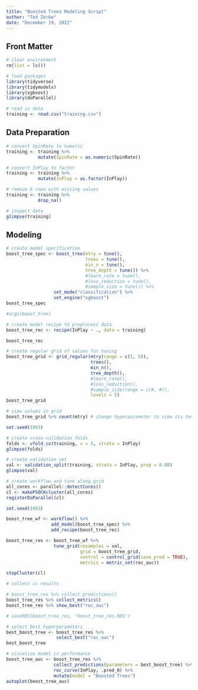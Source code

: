 ```yaml
---
title: "Boosted Trees Modeling Script"
author: "Ted Zerbe"
date: "December 19, 2022"
---
```


## Front Matter

```r
# clear environment
rm(list = ls())

# load packages
library(tidyverse)
library(tidymodels)
library(xgboost)
library(doParallel)
```

```r
# read in data
training <- read.csv("training.csv")
```

## Data Preparation

```r
# convert SpinRate to numeric
training <- training %>%
            mutate(SpinRate = as.numeric(SpinRate))
```

```r
# convert InPlay to factor
training <- training %>%
            mutate(InPlay = as.factor(InPlay))
```

```r
# remove 6 rows with missing values
training <- training %>%
            drop_na()
```

```r
# inspect data
glimpse(training)
```

## Modeling

```r
# create model specification
boost_tree_spec <- boost_tree(mtry = tune(),
                              trees = tune(),
                              min_n = tune(),
                              tree_depth = tune()) %>%
                              #learn_rate = tune(),
                              #loss_reduction = tune(),
                              #sample_size = tune()) %>%
                  set_mode("classification") %>%
                  set_engine("xgboost")
boost_tree_spec

#args(boost_tree)
```

```r
# create model recipe to preprocess data
boost_tree_rec <- recipe(InPlay ~ ., data = training)

boost_tree_rec
```

```r
# create regular grid of values for tuning
boost_tree_grid <- grid_regular(mtry(range = c(1, 5)),
                                trees(),
                                min_n(),
                                tree_depth(),
                                #learn_rate(),
                                #loss_reduction(),
                                #sample_size(range = c(#, #)),
                                levels = 5)
boost_tree_grid
```

```r
# view values in grid
boost_tree_grid %>% count(mtry) # change hyperparameter to view its tested values
```

```r
set.seed(1993)

# create cross-validation folds
folds <- vfold_cv(training, v = 5, strata = InPlay)
glimpse(folds)

# create validation set
val <- validation_split(training, strata = InPlay, prop = 0.80)
glimpse(val)
```

```r
# create workflow and tune along grid
all_cores <- parallel::detectCores()
cl <- makePSOCKcluster(all_cores)
registerDoParallel(cl)

set.seed(1993)

boost_tree_wf <- workflow() %>%
                 add_model(boost_tree_spec) %>%
                 add_recipe(boost_tree_rec)

boost_tree_res <- boost_tree_wf %>%
                  tune_grid(resamples = val, 
                            grid = boost_tree_grid,
                            control = control_grid(save_pred = TRUE),
                            metrics = metric_set(roc_auc))

stopCluster(cl)
```

```r
# collect cv results

# boost_tree_res %>% collect_predictions()
boost_tree_res %>% collect_metrics()
boost_tree_res %>% show_best("roc_auc")

# saveRDS(boost_tree_res, 'boost_tree_res.RDS')
```

```r
# select best hyperparameters
best_boost_tree <- boost_tree_res %>%
                   select_best("roc_auc")
best_boost_tree
```

```r
# visualize model cv performance
boost_tree_auc <- boost_tree_res %>%
                  collect_predictions(parameters = best_boost_tree) %>%
                  roc_curve(InPlay, .pred_0) %>%
                  mutate(model = "Boosted Trees")
autoplot(boost_tree_auc)
```

